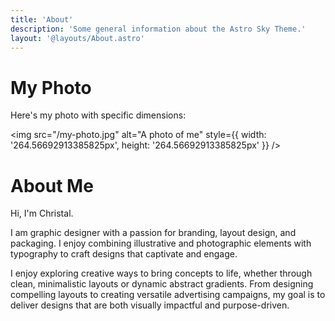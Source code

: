 ```yaml
---
title: 'About'
description: 'Some general information about the Astro Sky Theme.'
layout: '@layouts/About.astro'
---
```


# My Photo

Here's my photo with specific dimensions:

<img src="/my-photo.jpg" alt="A photo of me" style={{ width: '264.56692913385825px', height: '264.56692913385825px' }} />













# About Me

Hi, I'm Christal.

I am graphic designer with a passion for branding, layout design, and packaging. I enjoy combining illustrative and photographic elements with typography to craft designs that captivate and engage.

I enjoy exploring creative ways to bring concepts to life, whether through clean, minimalistic layouts or dynamic abstract gradients.
From designing compelling layouts to creating versatile advertising campaigns, my goal is to deliver designs that are both visually impactful and purpose-driven.
